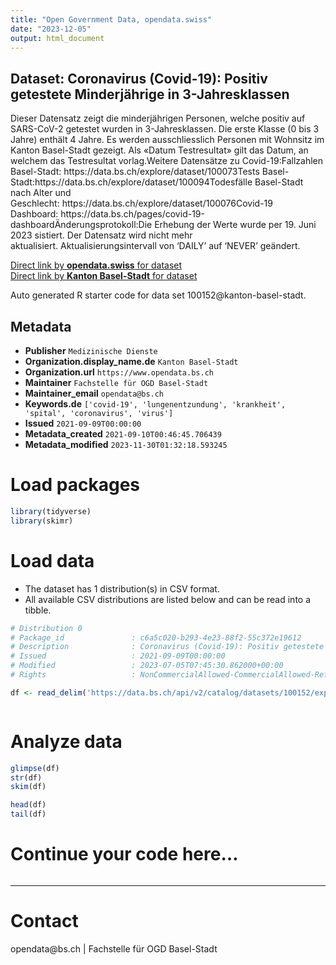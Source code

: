 ```yaml
---
title: "Open Government Data, opendata.swiss"
date: "2023-12-05"
output: html_document
---
```


## Dataset: Coronavirus (Covid-19): Positiv getestete Minderjährige in 3-Jahresklassen

Dieser Datensatz zeigt die minderjährigen Personen, welche positiv auf SARS-CoV-2 getestet wurden in 3-Jahresklassen. Die erste Klasse (0 bis 3 Jahre) enthält 4 Jahre. Es werden ausschliesslich Personen mit Wohnsitz im Kanton Basel-Stadt gezeigt. Als «Datum Testresultat» gilt das Datum, an welchem das Testresultat vorlag.Weitere Datensätze zu Covid-19:Fallzahlen Basel-Stadt: https://data.bs.ch/explore/dataset/100073Tests Basel-Stadt:https://data.bs.ch/explore/dataset/100094Todesfälle Basel-Stadt nach Alter und Geschlecht: https://data.bs.ch/explore/dataset/100076Covid-19 Dashboard: https://data.bs.ch/pages/covid-19-dashboardÄnderungsprotokoll:Die Erhebung der Werte wurde per 19. Juni 2023 sistiert. Der Datensatz wird nicht mehr aktualisiert. Aktualisierungsintervall von 'DAILY' auf 'NEVER' geändert.

[Direct link by **opendata.swiss** for dataset](https://opendata.swiss/de/dataset/coronavirus-covid-19-positiv-getestete-minderjahrige-in-3-jahresklassen)<br>
[Direct link by **Kanton Basel-Stadt** for dataset](https://data.bs.ch/explore/dataset/100152/)

Auto generated R starter code for data set 100152@kanton-basel-stadt.

## Metadata

- **Publisher** `Medizinische Dienste`
- **Organization.display_name.de** `Kanton Basel-Stadt`
- **Organization.url** `https://www.opendata.bs.ch`
- **Maintainer** `Fachstelle für OGD Basel-Stadt`
- **Maintainer_email** `opendata@bs.ch`
- **Keywords.de** `['covid-19', 'lungenentzundung', 'krankheit', 'spital', 'coronavirus', 'virus']`
- **Issued** `2021-09-09T00:00:00`
- **Metadata_created** `2021-09-10T00:46:45.706439`
- **Metadata_modified** `2023-11-30T01:32:18.593245`


# Load packages

```r

library(tidyverse)
library(skimr)

```

# Load data

-   The dataset has 1 distribution(s) in CSV format.
-   All available CSV distributions are listed below and can be read into a tibble.

```r

# Distribution 0
# Package_id               : c6a5c020-b293-4e23-88f2-55c372e19612
# Description              : Coronavirus (Covid-19): Positiv getestete Minderjährige in 3-Jahresklassen (csv)
# Issued                   : 2021-09-09T00:00:00
# Modified                 : 2023-07-05T07:45:30.862000+00:00
# Rights                   : NonCommercialAllowed-CommercialAllowed-ReferenceRequired

df <- read_delim('https://data.bs.ch/api/v2/catalog/datasets/100152/exports/csv')



```

# Analyze data

```r

glimpse(df)
str(df)
skim(df)

head(df)
tail(df)

```

# Continue your code here...

```r

```

------------------------------------------------------------------------

# Contact

opendata@bs.ch | Fachstelle für OGD Basel-Stadt
